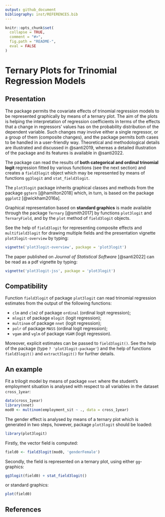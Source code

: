 ```yaml
---
output: github_document
bibliography: inst/REFERENCES.bib
---
```


<!-- README.md is generated from README.Rmd. Please edit that file -->

```r
knitr::opts_chunk$set(
  collapse = TRUE,
  comment = "#>",
  fig.path = "README-",
  eval = FALSE
)
```

# Ternary Plots for Trinomial Regression Models


## Presentation

The package permits the covariate effects of trinomial regression models to
be represented graphically by means of a ternary plot. The aim of the
plots is helping the interpretation of regression coefficients in terms of
the effects that a change in regressors' values has on the probability
distribution of the dependent variable. Such changes may involve either a
single regressor, or a group of them (composite changes), and the package
permits both cases to be handled in a user-friendly way. Theoretical and
methodological details are illustrated and discussed in @santi2019, whereas a
detailed illustration of the package and its features is available in
@santi2022.

The package can read the results of **both categorical and ordinal trinomial
logit** regression fitted by various functions (see the next section) and
creates a `field3logit` object which may be represented by means of functions
`gg3logit` and `stat_field3logit`.

The `plot3logit` package inherits graphical classes and methods from the
package `ggtern` [@hamilton2018] which, in turn, is based on the package
`ggplot2` [@wickham2016a].

Graphical representation based on **standard graphics** is made available
through the package `Ternary` [@smith2017] by functions `plot3logit` and
`TernaryField`, and by the `plot` method of `field3logit` objects.

See the help of `field3logit` for representing composite effects and
`multifield3logit` for drawing multiple fields and the presentation vignette
`plot3logit-overview` by typing:
```r
vignette('plot3logit-overview', package = 'plot3logit')
```

The paper published on *Journal of Statistical Software* [@santi2022] can be
read as a pdf vignette by typing:
```r
vignette('plot3logit-jss', package = 'plot3logit')
```



## Compatibility

Function `field3logit` of package `plot3logit` can read trinomial
regression estimates from the output of the following functions:

* `clm` and `clm2` of package `ordinal` (ordinal logit regression);
* `mlogit` of package `mlogit` (logit regression);
* `multinom` of package `nnet` (logit regression);
* `polr` of package `MASS` (ordinal logit regression);
* `vgam` and `vglm` of package `VGAM` (logit regression).

Moreover, explicit estimates can be passed to `field3logit()`. See the help of
the package (type `? 'plot3logit-package'`) and the help of functions
`field3logit()` and `extract3logit()` for further details.



## An example


Fit a trilogit model by means of package `nnet` where the student's employment
situation is analysed with respect to all variables in the dataset
`cross_1year`:
```r
data(cross_1year)
library(nnet)
mod0 <- multinom(employment_sit ~ ., data = cross_1year)
```

The gender effect is analysed by means of a ternary plot which is generated in
two steps, however, package `plot3logit` should be loaded:
```r
library(plot3logit)
```

Firstly, the vector field is computed:
```r
field0 <- field3logit(mod0, 'genderFemale')
```

Secondly, the field is represented on a ternary plot, using either
`gg`-graphics:
```r
gg3logit(field0) + stat_field3logit()
```

or standard graphics:
```r
plot(field0)
```



## References


